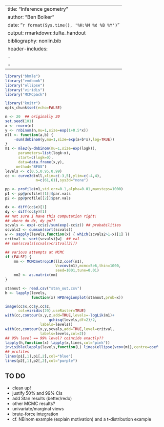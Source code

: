 


---
title: "Inference geometry"
author: "Ben Bolker"
date:  "`r format(Sys.time(), '%H:%M %d %B %Y')`"
output: rmarkdown::tufte_handout
bibliography: nonlin.bib
header-includes:
   - \usepackage[utf8]{inputenc}
   - \hypersetup{colorlinks}
---

```r
library("bbmle")
library("emdbook")
library("ellipse")
library("viridis")
library("MCMCpack")
```

```r
library("knitr")
opts_chunk$set(echo=FALSE)
```

```r
n <- 20  ## originally 20
set.seed(101)
x <- rnorm(n)
y <- rnbinom(n,mu=1,size=exp(1+0.5*x))
nll <- function(a,b) {
    -sum(dnbinom(y,mu=1,size=exp(a+b*x),log=TRUE))
}
m1 <- mle2(y~dnbinom(mu=1,size=exp(logk)),
      parameters=list(logk~x),
      start=c(logk=0),
      data=data.frame(x,y),
     method="BFGS")
levels <- c(0.5,0.95,0.99)
cc <- curve3d(nll,xlim=c(-3,5),ylim=c(-4,4),
              n=c(61,61),sys3d="none")
```
```r
pp <- profile(m1,std.err=0.1,alpha=0.01,maxsteps=1000)
p1 <- pp@profile[[1]]$par.vals
p2 <- pp@profile[[2]]$par.vals
```

```r
dx <- diff(cc$x)[1]
dy <- diff(cc$y)[1]
## not sure I have this computation right!
## where do dx, dy go??
scvals <- exp(-cc$z)/sum(exp(-cc$z)) ## probabilities
scvals2 <- cumsum(sort(scvals))
w <- sapply(levels,function(x) { which(scvals2>1-x)[1] })
critval <- sort(scvals)[w]  ## val
## sum(scvals[scvals>critval[3]])

## various attempts at MCMC
if (FALSE) {
    mm <- MCMCmetrop1R(ll2,coef(m1),
                       V=vcov(m1),mcmc=5e6,thin=1000,
                       seed=1001,tune=0.01)
    mm2 <- as.matrix(mm)
}
```

```r
stanout <- read.csv("stan_out.csv")
h <- lapply(levels,
            function(x) HPDregionplot(stanout,prob=x))
```

```r
image(cc$x,cc$y,cc$z,
      col=viridis(20),useRaster=TRUE)
with(cc,contour(x,y,z,add=TRUE,levels=-logLik(m1)+
                    qchisq(levels,df=2)/2,
                labels=levels))
with(cc,contour(x,y,scvals,add=TRUE,level=critval,
                labels=levels,col=2))
## 95% level == 99% level? coincide exactly??
lapply(h,function(x) lapply(x,lines,col="pink"))
invisible(lapply(levels,function(L) lines(ellipse(vcov(m1),centre=coef(m1),level=L),lty=2)))
## profiles
lines(p1[,1],p1[,2],col="blue")
lines(p2[,1],p2[,2],col="purple")
```


## TO DO

* clean up!
* justify 50% and 99% CIs
* add Stan results (better/redo)
* other MCMC results?
* univariate/marginal views
* brute-force integration
* cf. NBinom example (explain motivation) and a t-distribution example

